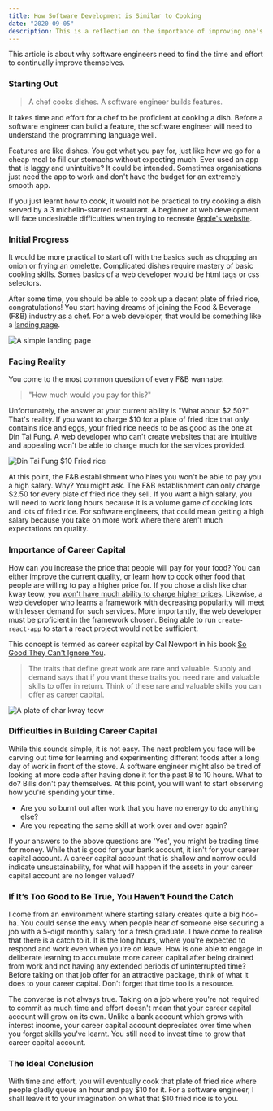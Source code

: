 ```yaml
---
title: How Software Development is Similar to Cooking
date: "2020-09-05"
description: This is a reflection on the importance of improving one's skills and cherishing time.
---
```


This article is about why software engineers need to find the time and effort to continually improve themselves.

### Starting Out

> A chef cooks dishes. A software engineer builds features.

It takes time and effort for a chef to be proficient at cooking a dish. Before a software engineer can build a feature, the
software engineer will need to understand the programming language well.

Features are like dishes. You get what you pay for, just like how we go for a cheap meal to fill our stomachs without expecting much.
Ever used an app that is laggy and unintuitive? It could be intended. Sometimes organisations just need the app to work and
don't have the budget for an extremely smooth app.

If you just learnt how to cook, it would not be practical to try cooking a dish served by a 3 michelin-starred restaurant.
A beginner at web development will face undesirable difficulties when trying to recreate [Apple's website](https://apple.com).

### Initial Progress

It would be more practical to start off with the basics such as chopping an onion or frying an omelette. Complicated dishes require
mastery of basic cooking skills. Somes basics of a web developer would be html tags or css selectors.

After some time, you should be able to cook up a decent plate of fried rice, congratulations! You start having dreams of joining
the Food & Beverage (F&B) industry as a chef. For a web developer, that would be something like a [landing page](https://tingzhouu.github.io/TinDog/).

![A simple landing page](./tindog_landing.png)

### Facing Reality

You come to the most common question of every F&B wannabe:

> "How much would you pay for this?"

Unfortunately, the answer at your current ability is "What about $2.50?". That's reality. If you want to charge $10 for a plate of fried rice that
only contains rice and eggs, your fried rice needs to be as good as the one at Din Tai Fung. A web developer who can't create websites
that are intuitive and appealing won't be able to charge much for the services provided.

![Din Tai Fung $10 Fried rice](./dtf_fried_rice.jpg)

At this point, the F&B establishment who hires you won't be able to pay you a high salary. Why? You might ask. The F&B establishment can only
charge $2.50 for every plate of fried rice they sell. If you want a high salary, you will need to work long hours because
it is a volume game of cooking lots and lots of fried rice. For software engineers, that could mean getting a high salary because
you take on more work where there aren't much expectations on quality.

### Importance of Career Capital

How can you increase the price that people will pay for your food? You can either improve the current quality, or learn how to cook other food that
people are willing to pay a higher price for. If you chose a dish like char kway teow, you
[won't have much ability to charge higher prices](http://ieatishootipost.sg/hai-kee-char-kway-teow-the-famous-one-from-queenstown-has-moved-here/).
Likewise, a web developer who learns a framework with decreasing popularity will meet with lesser demand for such services.
More importantly, the web developer must be proficient in the framework chosen. Being able to run `create-react-app` to start a react project
would not be sufficient.

This concept is termed as career capital by Cal Newport in his book [So Good They Can't Ignore You](https://www.calnewport.com/books/so-good/).

> The traits that define great work are rare and valuable. Supply and demand says that if you want these traits you need rare and valuable
> skills to offer in return. Think of these rare and valuable skills you can offer as career capital.

![A plate of char kway teow](./char_kway_teow.jpg)

### Difficulties in Building Career Capital

While this sounds simple, it is not easy. The next problem you face will be carving out time for learning and experimenting different foods after a long day of work in front of the stove.
A software engineer might also be tired of looking at more code after having done it for the past 8 to 10 hours. What to do? Bills don't pay themselves.
At this point, you will want to start observing how you're spending your time.

- Are you so burnt out after work that you have no energy to do anything else?
- Are you repeating the same skill at work over and over again?

If your answers to the above questions are 'Yes', you might be trading time for money. While that is good for your bank account,
it isn't for your career capital account. A career capital account that is shallow and narrow could indicate unsustainability, for
what will happen if the assets in your career capital account are no longer valued?

### If It’s Too Good to Be True, You Haven’t Found the Catch

I come from an environment where starting salary creates quite a big hoo-ha. You could sense the envy when people hear of someone else
securing a job with a 5-digit monthly salary for a fresh graduate. I have come to realise that there is a catch to it. It is the long hours,
where you're expected to respond and work even when you're on leave. How is one able to engage in deliberate learning to accumulate
more career capital after being drained from work and not having any extended periods of uninterrupted time?
Before taking on that job offer for an attractive package, think of what it does to your career capital. Don't forget that time too is a resource.

The converse is not always true. Taking on a job where you're not required to commit as much time and effort doesn't mean that your career
capital account will grow on its own. Unlike a bank account which grows with interest income, your career capital account depreciates
over time when you forget skills you've learnt. You still need to invest time to grow that career capital account.

### The Ideal Conclusion

With time and effort, you will eventually cook that plate of fried rice where people gladly queue an hour and pay $10 for it.
For a software engineer, I shall leave it to your imagination on what that $10 fried rice is to you.
